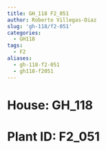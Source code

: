 ```yaml
---
title: GH_118 F2_051
author: Roberto Villegas-Diaz
slug: 'gh-118/f2-051'
categories:
  - GH118
tags:
  - F2
aliases:
  - gh-118-f2-051
  - gh118-f2051
---
```


# **House**: GH_118
# **Plant ID**: F2_051
